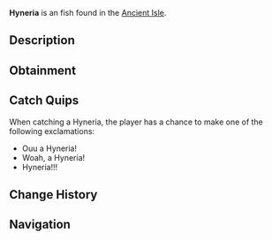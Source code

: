 {{FishInfobox
|image          = Hyneria.png
|rarity         = Unusual
|sea            = First Sea
|location       = [[Ancient Isle]]
|sublocation    = 
|sources        = Fishing Rod
|radar_location = 
|xp             = 120
|weather        = Foggy
|time           = 
|season         = Spring
|bait           = 
|base_weight    = 1800
|base_value     = 145
|weight_range   = 800
|base_chance    = 30
|base_resil     = 75
}}
'''Hyneria''' is an {{Rarity|Unusual}} fish found in the [[Ancient Isle]].

== Description ==
{{Description|Hyneria is a giant, predatory lobe-finned fish from the Devonian, ambushing prey with powerful jaws, sharp teeth, and remarkable swimming agility.|Bestiary Entry}}

== Obtainment ==
{{Description|Can be found in the waters of the Ancient Isle.|Bestiary Hint}}
{{Fish Availability|
Ancient Isle/Freshwater Pond
Ancient Isle/Surrounding Ocean
Ancient Isle/Waterfall
|top_rods      = 
Krampus's Rod\416606.8\663017.37;
Magma Rod\403098.02\641518.54;
Great Rod of Oscar\238344.72\299911.7;
Astralhook Rod\223891.57\304168.4;
Ethereal Prism Rod\223007.51\304089.93;
Magnet Rod\144814.79\483980.62;
Heaven's Rod\169047.48\419080.26;
Leviathan's Fang Rod\222737.55\367488.01;
Seraphic Rod\215221.62\305426.11;
No-Life Rod\209635.5\320941.12;
Rod Of The Forgotten Fang\201774.7\302140.17;
Challenger's Rod\193072.59\304027.72;
Rod Of The Depths\181913.92\277512.23;
Rod Of The Exalted One\178745.01\262530.25;
Trident Rod\175255.56\254861.31;
Zeus Rod\174891.52\269719.77;
Free Spirit Rod\172244.74\252746.69;
Verdant Shear Rod\170585.83\270127.59;
Blazebringer Rod\165913.37\255873.56;
Depthseeker Rod\156008.12\249287.81;
Avalanche Rod\140819.69\225841.26;
Volcanic Rod\136259.52\210902.3;
Steady Rod\57918.64\75249.51
|recommended   = Ethereal Prism Rod
}}

== Catch Quips ==
When catching a Hyneria, the player has a chance to make one of the following exclamations:
* Ouu a Hyneria!
* Woah, a Hyneria!
* Hyneria!!!

== Change History ==
{{Change History|{{subst:Current Version}}}}

== Navigation ==
{{Fish Navbox|Ancient Isle}}